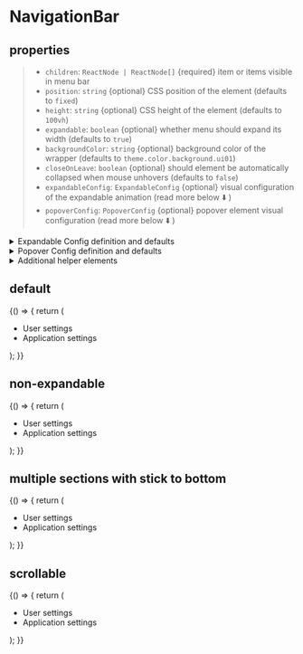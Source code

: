 
<Meta title="Components/NavigationBar" component={NavigationBar} />

# NavigationBar

## properties

> - `children`: `ReactNode | ReactNode[]` {required} item or items visible in menu bar
> - `position`: `string` {optional} CSS position of the element (defaults to `fixed`)
> - `height`: `string` {optional} CSS height of the element (defaults to `100vh`)
> - `expandable`: `boolean` {optional} whether menu should expand its width (defaults to `true`)
> - `backgroundColor`: `string` {optional} background color of the wrapper (defaults to `theme.color.background.ui01`)
> - `closeOnLeave`: `boolean` {optional} should element be automatically collapsed when mouse unhovers (defaults to `false`)
> - `expandableConfig`: `ExpandableConfig` {optional} visual configuration of the expandable animation (read more below ⬇️ )
> - `popoverConfig`: `PopoverConfig` {optional} popover element visual configuration (read more below ⬇️ )

<details>
  <summary style={{ color: "black" }}>Expandable Config definition and defaults</summary> 
  <strong style={{ color: "black" }}>definition</strong>

```js
type ExpandableConfig = {
  timingFunction?: "linear" | "ease" | "ease-in" | "ease-out" | "ease-in-out",
  duration?: string,
};
```

<strong style={{ color: "black" }}>defaults</strong>

```js
expandableConfig = {
  timingFunction: "linear",
  duration: "0.2s",
},
```

</details>
<details>
  <summary style={{ color: "black" }}>Popover Config definition and defaults</summary>
  <strong style={{ color: "black" }}>definition</strong>

```js
type PopoverConfig = {
  triggerOn: ExtendedPopoverAction,
  closeOn: ExtendedPopoverAction,
};
```

<strong style={{ color: "black" }}>defaults</strong>

```js
popoverConfig = {
  triggerOn: "hover",
  closeOn: "hover",
};
```

</details>
<details>
  <summary style={{ color: "black" }}>Additional helper elements</summary>
  <span style={{ color: "black" }}>For easier style management of the navigation bar we have shared the styling elements used in the demo</span>

<p style={{ color: "black" }}>Used to style whole layout of the nav bar</p>

```js
const ItemsContainer = styled.div`
  display: flex;
  flex-direction: column;
  justify-content: space-between;
  width: 100%;
  height: 100%;
`;
```

<p style={{ color: "black", marginBottom: 0 }}>
  Used to style single section that can group buttons in some logical manner
</p>
<p style={{ opacity: 0.75, marginTop: 0 }}>
  It enables user to push section to the bottom of the navigation bar (it is
  advised to have single container with `stickToBottom` set to `true`)
</p>

```js
const ItemsSection = styled.div<{ stickToBottom?: boolean }>`
  display: flex;
  flex-wrap: nowrap;
  flex-direction: column;
  row-gap: ${theme.spacing.spacing04};
  width: 100%;
  border-top: ${({ stickToBottom }) =>
    stickToBottom ? `solid 1px ${theme.color.border.border01}` : "inherit"};
  padding-top: ${({ stickToBottom }) =>
    stickToBottom ? theme.spacing.spacing03 : "0"};
  margin-top: ${({ stickToBottom }) =>
    stickToBottom ? theme.spacing.spacing06 : "0"};
`;
```

</details>

## default

<Canvas>
  <Story name="default" height="450px">
    {() => {
      return (
        <div style={{ height: "400px", position: "relative" }}>
          <NavigationBar position="absolute" height="100%">
            <ItemsContainer>
              <ItemsSection>
                <a href="https://www.nordcloud.com" target="_blank">
                  <MenuItem caption="Go to Nordcloud.com" icon="externalLink" />
                </a>
                <MenuItem caption="Dashboard" icon="dashboard" />
                <MenuItem caption="Applications" icon="application" />
                <MenuItem caption="Settings" icon="settings">
                  <ul
                    style={{
                      backgroundColor: "green",
                      padding: "0.5rem 1rem",
                      border: "solid 1px black",
                    }}
                  >
                    <li>User settings</li>
                    <li>Application settings</li>
                  </ul>
                </MenuItem>
                <MenuItem caption="Archive" icon="archive" />
              </ItemsSection>
            </ItemsContainer>
          </NavigationBar>
        </div>
      );
    }}
  </Story>
</Canvas>

## non-expandable

<Canvas>
  <Story name="non-expandable" height="450px">
    {() => {
      return (
        <div style={{ height: "400px", position: "relative" }}>
          <NavigationBar position="absolute" height="100%" expandable={false}>
            <ItemsContainer>
              <ItemsSection>
                <MenuItem caption="Dashboard" icon="dashboard" />
                <MenuItem caption="Applications" icon="application" />
                <MenuItem caption="Settings" icon="settings">
                  <ul
                    style={{
                      backgroundColor: "green",
                      padding: "0.5rem 1rem",
                      border: "solid 1px black",
                    }}
                  >
                    <li>User settings</li>
                    <li>Application settings</li>
                  </ul>
                </MenuItem>
                <MenuItem caption="Archive" icon="archive" />
              </ItemsSection>
            </ItemsContainer>
          </NavigationBar>
        </div>
      );
    }}
  </Story>
</Canvas>

## multiple sections with stick to bottom

<Canvas>
  <Story name="multiple-sections-with-stick-to-bottom" height="55px">
    {() => {
      return (
        <div style={{ height: "550px", position: "relative" }}>
          <NavigationBar position="absolute" height="100%">
            <ItemsContainer>
              <ItemsSection>
                <MenuItem caption="Dashboard" icon="dashboard" />
                <MenuItem caption="Applications" icon="application" />
                <MenuItem caption="Settings" icon="settings">
                  <ul
                    style={{
                      backgroundColor: "green",
                      padding: "0.5rem 1rem",
                      border: "solid 1px black",
                    }}
                  >
                    <li>User settings</li>
                    <li>Application settings</li>
                  </ul>
                </MenuItem>
              </ItemsSection>
              <ItemsSection>
                <MenuItem caption="KPIs" icon="chartAscending" />
                <MenuItem
                  caption="Reserved Instances"
                  icon="reservedInstances"
                />
                <MenuItem caption="Estate Records" icon="resource" />
              </ItemsSection>
              <ItemsSection stickToBottom>
                <MenuItem caption="Archive" icon="archive" />
              </ItemsSection>
            </ItemsContainer>
          </NavigationBar>
        </div>
      );
    }}
  </Story>
</Canvas>

## scrollable

<Canvas>
  <Story name="scrollable" height="450px">
    {() => {
      return (
        <div style={{ height: "400px", position: "relative" }}>
          <NavigationBar position="absolute" height="100%">
            <ItemsContainer>
              <ItemsSection>
                <MenuItem caption="Dashboard" icon="dashboard" />
                <MenuItem caption="Applications" icon="application" />
                <MenuItem caption="Settings" icon="settings">
                  <ul
                    style={{
                      backgroundColor: "green",
                      padding: "0.5rem 1rem",
                      border: "solid 1px black",
                    }}
                  >
                    <li>User settings</li>
                    <li>Application settings</li>
                  </ul>
                </MenuItem>
                <MenuItem caption="KPIs" icon="chartAscending" />
                <MenuItem
                  caption="Reserved Instances"
                  icon="reservedInstances"
                />
                <MenuItem caption="Estate Records" icon="resource" />
                <MenuItem caption="Cloud Accounts" icon="cloud" />
              </ItemsSection>
              <ItemsSection stickToBottom>
                <MenuItem caption="Archive" icon="archive" />
              </ItemsSection>
            </ItemsContainer>
          </NavigationBar>
        </div>
      );
    }}
  </Story>
</Canvas>
